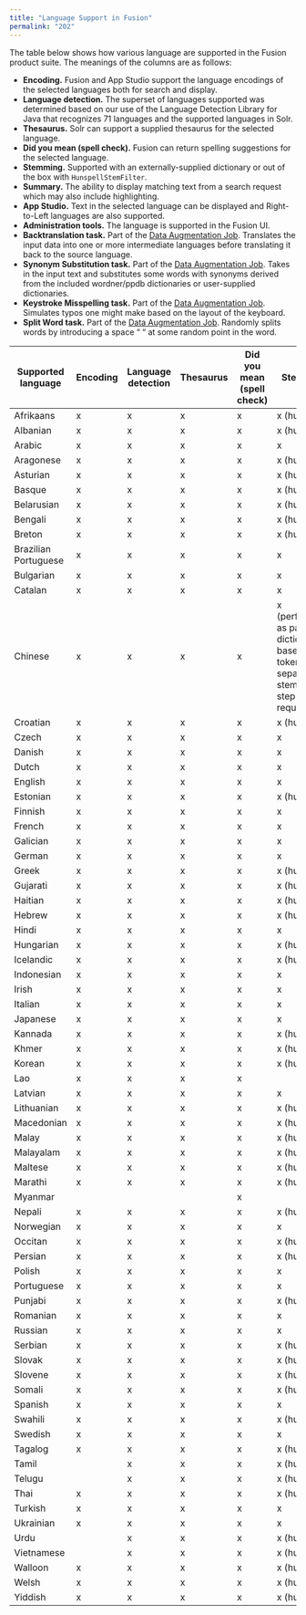 ```yaml
---
title: "Language Support in Fusion"
permalink: "202"
---
```


The table below shows how various language are supported in the Fusion product suite. The meanings of the columns are as follows:

* **Encoding.** Fusion and App Studio support the language encodings of the selected languages both for search and display.
* **Language detection.** The superset of languages supported was determined based on our use of the Language Detection Library for Java that recognizes 71 languages and the supported languages in Solr.
* **Thesaurus.** Solr can support a supplied thesaurus for the selected language.
* **Did you mean (spell check).** Fusion can return spelling suggestions for the selected language.
* **Stemming.** Supported with an externally-supplied dictionary or out of the box with `HunspellStemFilter`.
* **Summary.** The ability to display matching text from a search request which may also include highlighting.
* **App Studio.** Text in the selected language can be displayed and Right-to-Left languages are also supported.
* **Administration tools.** The language is supported in the Fusion UI.
* **Backtranslation task.** Part of the [Data Augmentation Job](/fusion/5.9/11256/data-augmentation). Translates the input data into one or more intermediate languages before translating it back to the source language.
* **Synonym Substitution task.** Part of the [Data Augmentation Job](/fusion/5.9/11256/data-augmentation). Takes in the input text and substitutes some words with synonyms derived from the included wordner/ppdb dictionaries or user-supplied dictionaries.
* **Keystroke Misspelling task.** Part of the [Data Augmentation Job](/fusion/5.9/11256/data-augmentation). Simulates typos one might make based on the layout of the keyboard.
* **Split Word task.** Part of the [Data Augmentation Job](/fusion/5.9/11256/data-augmentation). Randomly splits words by introducing a space “ “ at some random point in the word.

| Supported language | Encoding | Language detection | Thesaurus | Did you mean (spell check) | Stemming | Summary | App Studio | Administration tools | Backtranslation task | Synonym Substitution task | Keystroke Misspelling task | Split Word task |
| --- | --- | --- | --- | --- | --- | --- | --- | --- | --- | --- | --- | --- |
| Afrikaans | x | x | x | x | x (hunspell) | x | x |  |  |  |  |  |
| Albanian | x | x | x | x | x (hunspell) | x | x |  |  |  |  |  |
| Arabic | x | x | x | x | x | x | x |  |  |  |  |  |
| Aragonese | x | x | x | x | x (hunspell) | x | x |  |  |  |  |  |
| Asturian | x | x | x | x | x (hunspell) | x | x |  |  |  |  |  |
| Basque | x | x | x | x | x (hunspell) | x | x |  |  |  |  |  |
| Belarusian | x | x | x | x | x (hunspell) | x | x |  |  |  |  |  |
| Bengali | x | x | x | x | x (hunspell) | x | x |  |  |  |  |  |
| Breton | x | x | x | x | x (hunspell) | x | x |  |  |  |  |  |
| Brazilian Portuguese | x | x | x | x | x | x | x |  |  |  |  |  |
| Bulgarian | x | x | x | x | x | x | x |  |  |  |  |  |
| Catalan | x | x | x | x | x | x | x |  |  |  |  |  |
| Chinese | x | x | x | x | x (performed as part of dictionary-based tokenization; separate stemming step not required) | x | x | x | x | x |  |  |
| Croatian | x | x | x | x | x (hunspell) | x | x |  |  |  |  |  |
| Czech | x | x | x | x | x | x | x |  |  |  |  |  |
| Danish | x | x | x | x | x | x | x |  |  |  |  |  |
| Dutch | x | x | x | x | x | x | x | x | x | x | x | x |
| English | x | x | x | x | x | x | x | x | x | x | x | x |
| Estonian | x | x | x | x | x (hunspell) | x | x |  |  |  |  |  |
| Finnish | x | x | x | x | x | x | x |  |  |  |  |  |
| French | x | x | x | x | x | x | x | x | x | x | x | x |
| Galician | x | x | x | x | x | x | x |  |  |  |  |  |
| German | x | x | x | x | x | x | x | x | x | x | x | x |
| Greek | x | x | x | x | x (hunspell) | x | x |  |  |  |  |  |
| Gujarati | x | x | x | x | x (hunspell) | x | x |  |  |  |  |  |
| Haitian | x | x | x | x | x (hunspell) | x | x |  |  |  |  |  |
| Hebrew | x | x | x | x | x (hunspell) | x | x | x | x | x | x |  |
| Hindi | x | x | x | x | x | x | x |  |  |  |  |  |
| Hungarian | x | x | x | x | x (hunspell) | x | x |  |  |  |  |  |
| Icelandic | x | x | x | x | x (hunspell) | x | x |  |  |  |  |  |
| Indonesian | x | x | x | x | x | x | x |  |  |  |  |  |
| Irish | x | x | x | x | x | x | x |  |  |  |  |  |
| Italian | x | x | x | x | x | x | x | x | x | x | x | x |
| Japanese | x | x | x | x | x | x | x | x | x | x | x |  |
| Kannada | x | x | x | x | x (hunspell) | x | x |  |  |  |  |  |
| Khmer | x | x | x | x | x (hunspell) | x | x |  |  |  |  |  |
| Korean | x | x | x | x | x (hunspell) | x | x | x | x |  |  |  |
| Lao | x | x | x | x |  | x | x |  |  |  |  |  |
| Latvian | x | x | x | x | x | x | x |  |  |  |  |  |
| Lithuanian | x | x | x | x | x (hunspell) | x | x |  |  |  |  |  |
| Macedonian | x | x | x | x | x (hunspell) | x | x |  |  |  |  |  |
| Malay | x | x | x | x | x (hunspell) | x | x |  |  |  |  |  |
| Malayalam | x | x | x | x | x (hunspell) | x | x |  |  |  |  |  |
| Maltese | x | x | x | x | x (hunspell) | x | x |  |  |  |  |  |
| Marathi | x | x | x | x | x (hunspell) | x | x |  |  |  |  |  |
| Myanmar |  |  |  | x |  | x | x |  |  |  |  |  |
| Nepali | x | x | x | x | x (hunspell) | x | x |  |  |  |  |  |
| Norwegian | x | x | x | x | x | x | x |  |  |  |  |  |
| Occitan | x | x | x | x | x (hunspell) | x | x |  |  |  |  |  |
| Persian | x | x | x | x | x (hunspell) | x | x |  |  |  |  |  |
| Polish | x | x | x | x | x | x | x | x | x | x | x | x |
| Portuguese | x | x | x | x | x | x | x |  |  |  |  |  |
| Punjabi | x | x | x | x | x (hunspell) | x | x |  |  |  |  |  |
| Romanian | x | x | x | x | x | x | x |  |  |  |  |  |
| Russian | x | x | x | x | x | x | x |  |  |  |  |  |
| Serbian | x | x | x | x | x (hunspell) | x | x |  |  |  |  |  |
| Slovak | x | x | x | x | x (hunspell) | x | x |  |  |  |  |  |
| Slovene | x | x | x | x | x (hunspell) | x | x |  |  |  |  |  |
| Somali | x | x | x | x | x (hunspell) | x | x |  |  |  |  |  |
| Spanish | x | x | x | x | x | x | x | x | x | x | x | x |
| Swahili | x | x | x | x | x (hunspell) | x | x |  |  |  |  |  |
| Swedish | x | x | x | x | x | x | x |  |  |  |  |  |
| Tagalog | x | x | x | x | x (hunspell) | x | x |  |  |  |  |  |
| Tamil |  | x | x | x | x (hunspell) | x | x |  |  |  |  |  |
| Telugu |  | x | x | x | x (hunspell) | x | x |  |  |  |  |  |
| Thai | x | x | x | x | x (hunspell) | x | x |  |  |  |  |  |
| Turkish | x | x | x | x | x | x | x |  |  |  |  |  |
| Ukrainian | x | x | x | x | x | x | x | x | x |  | x |  |
| Urdu |  | x | x | x | x (hunspell) | x | x |  |  |  |  |  |
| Vietnamese |  | x | x | x | x (hunspell) | x | x |  |  |  |  |  |
| Walloon | x | x | x | x | x (hunspell) | x | x |  |  |  |  |  |
| Welsh | x | x | x | x | x (hunspell) | x | x |  |  |  |  |  |
| Yiddish | x | x | x | x | x (hunspell) | x | x |  |  |  |  |  |